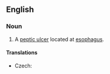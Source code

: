 ==English==
{{wikipedia}}
===Noun===
{{en-noun}}

# {{context|pathology|lang=en}} A [[peptic ulcer]] located at [[esophagus]].

====Translations====
{{trans-top|ulcer}}
* Czech: {{t|cs|jícnový vřed|m}}
{{trans-mid}}
{{trans-bottom}}